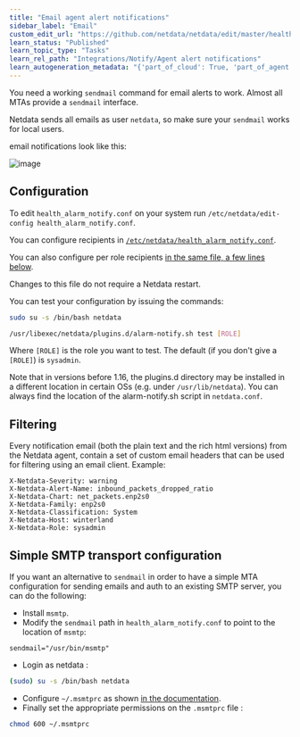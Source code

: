 ```yaml
---
title: "Email agent alert notifications"
sidebar_label: "Email"
custom_edit_url: "https://github.com/netdata/netdata/edit/master/health/notifications/email/README.md"
learn_status: "Published"
learn_topic_type: "Tasks"
learn_rel_path: "Integrations/Notify/Agent alert notifications"
learn_autogeneration_metadata: "{'part_of_cloud': True, 'part_of_agent': True}"
---
```



You need a working `sendmail` command for email alerts to work. Almost all MTAs provide a `sendmail` interface.

Netdata sends all emails as user `netdata`, so make sure your `sendmail` works for local users.

email notifications look like this:

![image](https://user-images.githubusercontent.com/1905463/133216974-a2ca0e4f-787b-4dce-b1b2-9996a8c5f718.png)

## Configuration

To edit `health_alarm_notify.conf` on your system run `/etc/netdata/edit-config health_alarm_notify.conf`.

You can configure recipients in [`/etc/netdata/health_alarm_notify.conf`](https://github.com/netdata/netdata/blob/99d44b7d0c4e006b11318a28ba4a7e7d3f9b3bae/conf.d/health_alarm_notify.conf#L101).

You can also configure per role recipients [in the same file, a few lines below](https://github.com/netdata/netdata/blob/99d44b7d0c4e006b11318a28ba4a7e7d3f9b3bae/conf.d/health_alarm_notify.conf#L313).

Changes to this file do not require a Netdata restart.

You can test your configuration by issuing the commands:

```sh
sudo su -s /bin/bash netdata

/usr/libexec/netdata/plugins.d/alarm-notify.sh test [ROLE]
```

Where `[ROLE]` is the role you want to test. The default (if you don't give a `[ROLE]`) is `sysadmin`.

Note that in versions before 1.16, the plugins.d directory may be installed in a different location in certain OSs (e.g. under `/usr/lib/netdata`). 
You can always find the location of the alarm-notify.sh script in `netdata.conf`.

## Filtering

Every notification email (both the plain text and the rich html versions) from the Netdata agent, contain a set of custom email headers that can be used for filtering using an email client. Example:

```
X-Netdata-Severity: warning
X-Netdata-Alert-Name: inbound_packets_dropped_ratio
X-Netdata-Chart: net_packets.enp2s0
X-Netdata-Family: enp2s0
X-Netdata-Classification: System
X-Netdata-Host: winterland
X-Netdata-Role: sysadmin
```

## Simple SMTP transport configuration

If you want an alternative to `sendmail` in order to have a simple MTA configuration for sending emails and auth to an existing SMTP server, you can do the following:

- Install `msmtp`.
- Modify the `sendmail` path in `health_alarm_notify.conf` to point to the location of `msmtp`:
```
sendmail="/usr/bin/msmtp"
```
- Login as netdata :
```sh
(sudo) su -s /bin/bash netdata
```
- Configure `~/.msmtprc` as shown [in the documentation](https://marlam.de/msmtp/documentation/).
- Finally set the appropriate permissions on the `.msmtprc` file :
```sh
chmod 600 ~/.msmtprc
```


